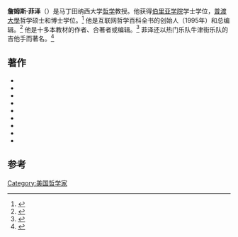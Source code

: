 {{Infobox philosopher
|region = 美国哲学
|era    = 当代哲学
|name   = 詹姆斯·菲泽
|image  = 
|birth_date       = 
|birth_place      = 
|main_interests   = {{nowrap|
[[伦理学|伦理学]]<br/>哲学史<br/>真理常识理论<br/>休谟哲学}}
}}

'''詹姆斯·菲泽'''（{{lang-en|James Fieser}}）是马丁田纳西大学[[哲学|哲学]]教授。他获得[[伯里亚学院|伯里亚学院]]学士学位，[[普渡大學|普渡大學]]哲学硕士和博士学位。<ref>{{Cite web |url=http://www.utm.edu/staff/jfieser/ |title=James Fieser at the University of Tennessee |access-date=2020-07-21 |archive-date=2021-03-29 |archive-url=https://web.archive.org/web/20210329165450/http://www.utm.edu/staff/jfieser/ |dead-url=no }}</ref> 他是互联网哲学百科全书的创始人（1995年）和总编辑。<ref>{{Cite web |url=http://www.iep.utm.edu/eds/ |title=Internet Encyclopedia of Philosophy's editors |access-date=2020-07-21 |archive-date=2021-04-29 |archive-url=https://web.archive.org/web/20210429144638/https://iep.utm.edu/eds/ |dead-url=no }}</ref> 他是十多本教材的作者、合著者或编辑。<ref>{{Cite web |url=http://www.utm.edu/staff/jfieser/fieser-vita.htm |title=James Fieser's CV |access-date=2020-07-21 |archive-date=2020-02-24 |archive-url=https://web.archive.org/web/20200224182450/http://www.utm.edu/staff/jfieser/fieser-vita.htm |dead-url=no }}</ref> 菲泽还以热门乐队牛津街乐队的吉他手而著名。<ref>{{Cite web |url=http://www.oxfordstreetband.com/ |title=Oxford Street Band |access-date=2020-07-21 |archive-date=2020-04-12 |archive-url=https://web.archive.org/web/20200412063620/http://www.oxfordstreetband.com/ |dead-url=no }}</ref>

==著作==
* {{cite book |author1=路易·波伊曼|author2=詹姆斯·菲泽|title=伦理学：发现正确与错误 |publisher=Cengage Learning |year=2011 |isbn=978-1111298173}}
* {{cite book |author1=塞缪尔·伊诺克·斯图普夫|author2=詹姆斯·菲泽|title=从苏格拉底到萨特及其后的哲学史|publisher=McGraw Hill |year=2007}}
* {{cite book |author1=路易·波伊曼|author2=詹姆斯·菲泽|title=伦理理论：古典与当代阅读 |publisher=Cengage Learning |year=2010|isbn=978-0495808770}}
* {{cite book|author1=詹姆斯·菲泽|title=哲学中的重要问题|year=2008|url=https://www.utm.edu/staff/jfieser/class/120/|postscript=". Selected chapters online.|access-date=2020-07-21|archive-date=2020-02-20|archive-url=https://web.archive.org/web/20200220150612/http://www.utm.edu/staff/jfieser/class/120/|dead-url=no}}
* {{cite book |editor1=詹姆斯·菲泽|editor2=诺曼·里尔加德|title=哲学历史导论|publisher=牛津大学出版社|year=2002 |isbn=978-0195139846}}
* {{cite book |author1=詹姆斯·菲泽 |title=Moral Philosophy through the Ages |year=2000 |url=https://books.google.com/books?id=9Jl2x7G1G90C |isbn=9780767412988 |access-date=2020-07-21 |archive-date=2020-08-11 |archive-url=https://web.archive.org/web/20200811143346/https://books.google.com/books?id=9Jl2x7G1G90C |dead-url=no }}
* {{cite book |editor1=詹姆斯·菲泽|title=对休谟的早期回应|year=2005 |publisher=Thoemmes |isbn=978-1843711186}}
* {{cite book |editor1=詹姆斯·菲泽|title=苏格兰常识哲学 |year=2000}}
* {{cite web |author1=詹姆斯·菲泽|url=https://web.archive.org/web/20130805022009/http://www.utm.edu/staff/jfieser/vita/research/hume-web-bibiog-2e.pdf |title=A Bibliography of Hume's Writings and Early Responses |year=2003}}

==参考==
{{Reflist}}
[[Category:美国哲学家|Category:美国哲学家]]